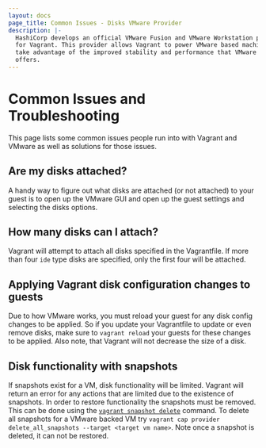```yaml
---
layout: docs
page_title: Common Issues - Disks VMware Provider
description: |-
  HashiCorp develops an official VMware Fusion and VMware Workstation provider
  for Vagrant. This provider allows Vagrant to power VMware based machines and
  take advantage of the improved stability and performance that VMware software
  offers.
---
```


# Common Issues and Troubleshooting

This page lists some common issues people run into with Vagrant and VMware
as well as solutions for those issues.

## Are my disks attached?

A handy way to figure out what disks are attached (or not attached) to your guest
is to open up the VMware GUI and open up the guest settings and selecting the
disks options.

## How many disks can I attach?

Vagrant will attempt to attach all disks specified in the Vagrantfile. If more than
four `ide` type disks are specified, only the first four will be attached.

## Applying Vagrant disk configuration changes to guests

Due to how VMware works, you must reload your guest for any disk config changes
to be applied. So if you update your Vagrantfile to update or even remove disks, make
sure to `vagrant reload` your guests for these changes to be applied. Also note, that
Vagrant will not decrease the size of a disk.

## Disk functionality with snapshots

If snapshots exist for a VM, disk functionality will be limited. Vagrant will return
an error for any actions that are limited due to the existence of snapshots. In order
to restore functionality the snapshots must be removed. This can be done using the
[`vagrant snapshot delete`](/docs/cli/snapshot) command. To delete all snapshots
for a VMware backed VM try `vagrant cap provider delete_all_snapshots --target <target vm name>`.
Note once a snapshot is deleted, it can not be restored.
